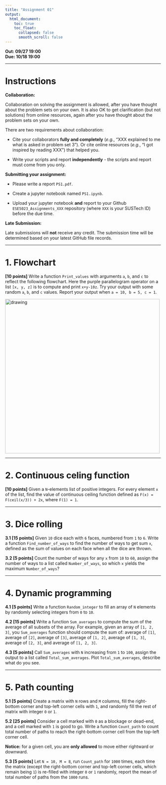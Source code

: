 ---
title: "Assignment 01"
output:
  html_document:
    toc: true
    toc_float:
      collapsed: false
      smooth_scroll: false
---

**Out: 09/27 19:00 **  
**Due: 10/18 19:00 **  

***

# Instructions  

**Collaboration:**  

Collaboration on solving the assignment is allowed, after you have thought about the problem sets on your own. It is also OK to get clarification (but not solutions) from online resources, again after you have thought about the problem sets on your own. 

There are two requirements about collaboration: 

* Cite your collaborators **fully and completely** (*e.g.*, "XXX explained to me what is asked in problem set 3"). Or cite online resources (*e.g.*, "I got inspired by reading XXX") that helped you.

* Write your scripts and report **independently** - the scripts and report must come from you only.

**Submitting your assignment:**  

* Please write a report `PS1.pdf`. 

* Create a jupyter notebook named `PS1.ipynb`. 

* Upload your jupyter notebook **and** report to your Github `ESE5023_Assignments_XXX` repository (where `XXX` is your SUSTech ID) before the due time.

**Late Submission:**  

Late submissions will **not** receive any credit. The submission time will be determined based on your latest GitHub file records.

***

# 1. Flowchart 

**[10 points]** Write a function `Print_values` with arguments `a`, `b`, and `c` to reflect the following flowchart. Here the purple parallelogram operator on a list `[x, y, z]` is to compute and print `x+y-10z`. Try your output with some random `a`, `b`, and `c` values. Report your output when `a = 10, b = 5, c = 1`.

<img src="figs/flowchart_a1.png" alt="drawing" width="500"/>

***

# 2. Continuous celing function

**[10 points]** Given a `N`-elements list of positive integers. For every element `x` of the list, find the value of continuous ceiling function defined as `F(x) = F(ceil(x/3)) + 2x`, where `F(1) = 1`. 

***

# 3. Dice rolling

**3.1 [15 points]** Given `10` dice each with `6` faces, numbered from `1` to `6`. Write a function `Find_number_of_ways` to find the number of ways to get sum `x`, defined as the sum of values on each face when all the dice are thrown.

**3.2 [5 points]** Count the number of ways for any `x` from `10` to `60`, assign the number of ways to a list called `Number_of_ways`, so which `x` yields the maximum `Number_of_ways`?

***

# 4. Dynamic programming

**4.1 [5 points]** Write a function `Random_integer` to fill an array of `N` elements by randomly selecting integers from `0` to `10`.

**4.2 [15 points]** Write a function `Sum_averages` to compute the sum of the average of all subsets of the array. For example, given an array of `[1, 2, 3]`, you `Sum_averages` function should compute the sum of: average of `[1]`, average of `[2]`, average of `[3]`,  average of `[1, 2]`, average of `[1, 3]`, average of `[2, 3]`, and average of `[1, 2, 3]`.  

**4.3 [5 points]** Call `Sum_averages` with `N` increasing from `1` to `100`, assign the output to a list called `Total_sum_averages`. Plot `Total_sum_averages`, describe what do you see.

***

# 5. Path counting

**5.1 [5 points]** Create a matrix with `N` rows and `M` columns, fill the right-bottom corner and top-left corner cells with `1`, and randomly fill the rest of matrix with integer `0` or `1`.

**5.2 [25 points]** Consider a cell marked with `0` as a blockage or dead-end, and a cell marked with `1` is good to go. Write a function `Count_path` to count total number of paths to reach the right-bottom corner cell from the top-left corner cell. 

**Notice:** for a given cell, you are **only allowed** to move either rightward or downward.

**5.3 [5 points]** Let `N = 10, M = 8`, run `Count_path` for `1000` times, each time the matrix (except the right-bottom corner and top-left corner cells, which remain being `1`) is re-filled with integer `0` or `1` randomly, report the mean of total number of paths from the `1000` runs.
